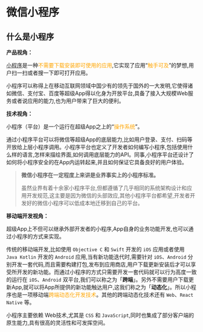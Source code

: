 # 微信小程序

## 什么是小程序

**产品视角：**

[小程序](https://developers.weixin.qq.com/miniprogram/dev/framework/)是一种<font color="orange">不需要下载安装即可使用的应用</font>,它实现了应用“<font color="orange">触手可及</font>”的梦想,用户扫一扫或者搜一下即可打开应用。

小程序可以称得上在移动互联网领域中国少有的领先于国外的一大发明,它使得诸如微信、支付宝、百度等超级App得以化身为开放平台,具备了接入大规模Web服务或者说应用的能力,也为用户带来了巨大的便利。

**技术视角：**

小程序（平台）是一个运行在超级App之上的“<font color="orange">操作系统</font>”。

通过小程序平台可以将微信等超级App的底层能力,比如用户登录、支付、扫码等开放给上层小程序调用。小程序平台也定义了开发者如何编写小程序,包括使用什么样的语言,怎样来描绘界面,如何调用底层能力的API。同事,小程序平台还设计了如何将小程序安全的在App内运转起来,并且如何保证它具备良好的用户体验。

> **微信小程序在一定程度上来讲是业界事实上的小程序标准。** 
>
> 虽然业界有着十余家小程序平台,但都遵循了几乎相同的系统架构设计和应用开发规范,这主要是因为微信的头部效应,其他小程序平台都希望,开发者开发好的微信小程序可以低成本地迁移到自己的平台。

**移动端开发视角：**

超级App上不但可以继承外部开发者的小程序,App自身的业务功能开发,也可以通过小程序的方式来实现。

传统的移动端开发,比如使用 `Objective C` 和 `Swift` 开发的 `iOS` 应用或者使用 `Java Kotlin` 开发的 `Android` 应用,当有新功能迭代时,需要针对 `iOS`、`Android` 分别开发一套代码,而且需要构建打包,发布到应用商店,用户下载更新安装后才可以享受所开发的新功能。而通过小程序的方式只需要开发一套代码就可以行为高度一致的运行在 `iOS`、`Android` 双平台,我们可以称之为「**跨端**」。另外不需要用户下载更新App,就可以将App所提供的新功能触达用户,这我们称之为「**动态化**」。所以小程序也是一项移动端<font color="orange">跨端动态化开发技术</font>。其他的跨端动态化技术还有 `Web`、`React Native` 等。

小程序主要依赖 Web技术,尤其是 `CSS` 和 `JavaScript`,同时也集成了部分客户端的原生能力,具有很高的灵活性和可发挥空间。



